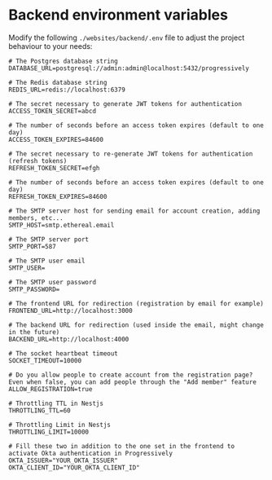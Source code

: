 # Backend environment variables

Modify the following `./websites/backend/.env` file to adjust the project behaviour to your needs:

```shell
# The Postgres database string
DATABASE_URL=postgresql://admin:admin@localhost:5432/progressively

# The Redis database string
REDIS_URL=redis://localhost:6379

# The secret necessary to generate JWT tokens for authentication
ACCESS_TOKEN_SECRET=abcd

# The number of seconds before an access token expires (default to one day)
ACCESS_TOKEN_EXPIRES=84600

# The secret necessary to re-generate JWT tokens for authentication (refresh tokens)
REFRESH_TOKEN_SECRET=efgh

# The number of seconds before an access token expires (default to one day)
REFRESH_TOKEN_EXPIRES=84600

# The SMTP server host for sending email for account creation, adding members, etc...
SMTP_HOST=smtp.ethereal.email

# The SMTP server port
SMTP_PORT=587

# The SMTP user email
SMTP_USER=

# The SMTP user password
SMTP_PASSWORD=

# The frontend URL for redirection (registration by email for example)
FRONTEND_URL=http://localhost:3000

# The backend URL for redirection (used inside the email, might change in the future)
BACKEND_URL=http://localhost:4000

# The socket heartbeat timeout
SOCKET_TIMEOUT=10000

# Do you allow people to create account from the registration page? Even when false, you can add people through the "Add member" feature
ALLOW_REGISTRATION=true

# Throttling TTL in Nestjs
THROTTLING_TTL=60

# Throttling Limit in Nestjs
THROTTLING_LIMIT=10000

# Fill these two in addition to the one set in the frontend to activate Okta authentication in Progressively
OKTA_ISSUER="YOUR_OKTA_ISSUER"
OKTA_CLIENT_ID="YOUR_OKTA_CLIENT_ID"
```

